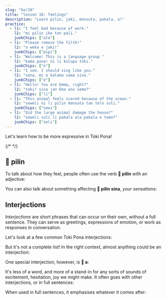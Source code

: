 ```yaml
---
slug: "ko/18"
title: "lesson 18: feelings"
description: "Learn pilin, jaki, monsuta, pakala, a!"
practice:
  - l1: "I feel bad because of work."
    l2: "mi pilin ike tan pali."
    junkChips: ["ala"]
  - l1: "Please remove the filth!"
    l2: "o weka e jaki!"
    junkChips: ["pipi"]
  - l1: "Welcome! This is a language group."
    l2: "kama pona! ni li kulupu toki."
    junkChips: ["e"]
  - l1: "I see. I should sing like you."
    l2: "sona. mi o kalama sama sina."
    junkChips: ["e"]
  - l1: "Hello! You are Emma, right?"
    l2: "toki! sina jan Ema anu seme?"
    junkChips: ["li"]
  - l1: "This animal feels scared because of the ocean."
    l2: "soweli ni li pilin monsuta tan telo suli."
    junkChips: ["sewi"]
  - l1: "Did the large animal damage the house?"
    l2: "soweli suli li pakala ala pakala e tomo?"
    junkChips: ["seli"]
---
```



Let's learn how to be more expressive in Toki Pona!

<List>
  <Word sl="pilin" m="to feel, to experience; heart" />
  <Word sl="jaki" m="dirty, disgusting, rotten" />
  <Word sl="monsuta" m="scary thing, fear" />
  <Word sl="pakala" m="to break, to harm" />
  {/* <Word sl="taso" m="but, only" />*/}
</List>

## 󱥎 pilin

To talk about how they feel, people often use the verb **󱥎 pilin** with an adjective:

<List>
  <Word sl="pilin pona" m="to feel good" />
  <Word sl="pilin wawa" m="to feel powerful" />
  <Sentence sl="mi pilin nasa." m="I feel strange." />
  <Sentence sl="sina pilin seme?" m="How are you feeling?" />
  <Sentence sl="mi pilin monsuta tan soweli." m="I am scared of animals." />
</List>

You can also talk about something affecting **󱥎 pilin sina**, *your sensations*:

<List>
  <Sentence sl="sina pona e pilin mi." m="You make me feel better." />
  <Sentence sl="kon li jaki tawa pilin mi." m="The air feels foul to my senses." />
</List>

## Interjections

*Interjections* are short phrases that can occur on their own, without a full sentence. They can serve as greetings, expressions of emotion, or work as responses in conversation.

Let's look at a few common Toki Pona interjections:

<List>
  <Word sl="toki!" m="Hello! Let's talk!" />
  <Word sl="pona!" m="Good!" />
  <Word sl="sona." m="I see. Understood. Got it." />
  <Word sl="wawa!" m="Incredible! Amazing!" />
  <Word sl="lon." m="That's true." />
  <Word sl="kama pona!" m="Welcome!" />
</List>

But it's not a complete list! In the right context, almost anything could be an interjection:

<List>
  <Word sl="pipi!" m="(Aaah!) A bug!" />
</List>

One special interjection, however, is **󱤀 a**:

<List>
  <Word sl="a" m="ah, huh, oh" />
</List>

It's less of a word, and more of a stand-in for any sorts of sounds of excitement, hesitation, joy we might make. It often goes with other interjections, or in full sentences:

<List>
    <Word sl="suwi a!" m="How sweet!" />
    <Word sl="a, ken." m="Ah, perhaps." />
    <Word sp="󱤀&zwnj;󱤀&zwnj;󱤀" sl="a a a!" m="hahaha!" />
</List>

When used in full sentences, it emphasises whatever it comes after:

<List>
    <Sentence sl="mi sona ala a e ni!" m="I do <strong>not</strong> know that!" />
</List>

<Practice exercises={frontmatter.practice} />
